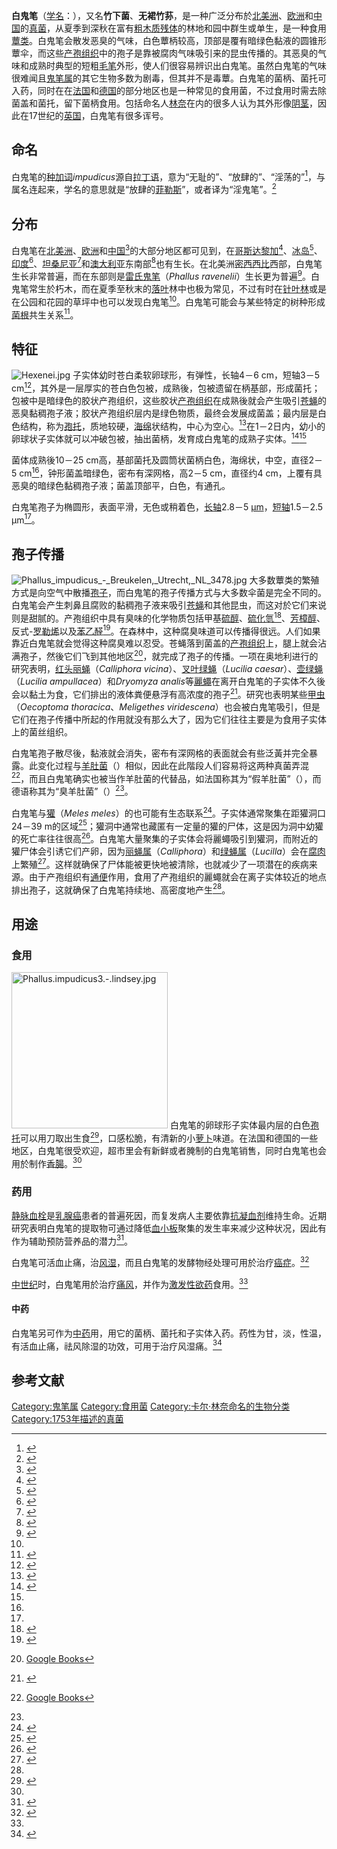 {{Speciesbox
| image = Phallus impudicus docs009 (b).jpg
| image_width = 250px
| display_parents=5
| genus =Phallus
| species =impudicus
| authority = [[卡尔·林奈|Linnaeus]], 1753
}}

'''白鬼笔'''（[[学名|学名]]：''{{lang|la|Phallus impudicus}}''），又名'''竹下菌'''、'''无裙竹荪'''，是一种广泛分布於[[北美洲|北美洲]]、[[欧洲|欧洲]]和[[中国|中国]]的[[真菌|真菌]]，从夏季到深秋在富有[[粗木质残体|粗木质残体]]的林地和园中群生或单生，是一种食用[[蕈类|蕈类]]。白鬼笔会散发恶臭的气味，白色蕈柄较高，顶部是覆有暗绿色黏液的圆锥形蕈伞，而这些[[产孢组织|产孢组织]]中的孢子是靠被腐肉气味吸引来的昆虫传播的。其恶臭的气味和成熟时典型的短粗[[毛笔|毛笔]]外形，使人们很容易辨识出白鬼笔。虽然白鬼笔的气味很难闻且[[鬼笔属|鬼笔属]]的其它生物多数为剧毒，但其并不是毒蕈。白鬼笔的菌柄、菌托可入药，同时在在[[法国|法国]]和[[德国|德国]]的部分地区也是一种常见的食用菌，不过食用时需去除菌盖和菌托，留下菌柄食用。包括命名人[[林奈|林奈]]在内的很多人认为其外形像[[菲勒斯|阴茎]]，因此在17世纪的[[英国|英国]]，白鬼笔有很多诨号。

== 命名 ==
白鬼笔的[[种加词|种加词]]''impudicus''源自[[拉丁语|拉丁语]]，意为“无耻的”、“放肆的”、“淫荡的”<ref>{{en}}{{cite book en | author = D.P. Simpson | title = Cassell's Latin Dictionary | publisher = Cassell Ltd. | date = 1979 | edition = 5 | location = London | pages = 883 | id = ISBN 0-304-52257-0}}</ref>，与属名连起来，学名的意思就是“放肆的[[菲勒斯|菲勒斯]]”，或者译为“淫鬼笔”。<ref name="GJK">{{zh}}{{cite journal zh |author=陈启武, 陈士瑜 |url=http://203.208.37.104/search?q=cache:XVsDLV79euYJ:61.154.14.238:81/customer/fjlib/fjlib_view.aspx%3Fid%3D1320777687%26kinds%3D8902127000+%E9%9B%9A%E8%8F%8C%E8%80%83&hl=zh-CN&newwindow=1&client=opera&gl=cn&st_usg=ALhdy2_862NupYE7DoFz2IusMZWUk_M7Bg&strip=1 |title=《雚菌考》 |journal=湖北农学院学报 |date=2004 |volume=24 |issue=4 |accessdate=2009-01-25 }}{{dead link|date=2018年4月 |bot=InternetArchiveBot |fix-attempted=yes }}</ref>

== 分布 ==
白鬼笔在[[北美洲|北美洲]]、[[欧洲|欧洲]]和[[中国|中国]]<ref>{{cite journal |last=Bau Y-S, Liu B. |year=1984 |title=Phalloides of China |journal=Life Sciences Advances |volume=3 |issue=1 |pages=50－55|language=en}}</ref>的大部分地区都可见到，在[[哥斯达黎加|哥斯达黎加]]<ref>{{cite journal |last=Saenz JA, Nassar M.|year=1982 |title=Mushrooms of Costa Rica - families Phallaceae and Clathraceae |journal=Revista de Biologia Tropical|volume=30 |issue=1 |pages=41－52|language=en}}</ref>、[[冰岛|冰岛]]<ref>{{cite journal |last= Hallgrimsson H, Jensson E, Kristinsson H. |year=1992 |title=Three new Gasteromycetes discovered in Iceland |journal= Natturufraedingurinn |volume=61 |issue=3－4 |pages=219－227|language=冰岛语}}</ref>、[[印度|印度]]<ref>{{cite journal |last=Khare B. |year=1976 |title=Some Gasteromycetes from Uttar Pradesh India |journal=Indian Phytopahtology |volume=29 |issue=1 |pages=34－38|language=en}}</ref>、[[坦桑尼亚|坦桑尼亚]]<ref>{{cite journal |last= Calonge FD, Harkonen M, Saarimaki T, Mwasumbi L.|year=1997 |title=Tanzanian mushrooms and their uses. 5. Some notes on the Gasteromycetes |journal=Karstenia |volume=37 |issue=1 |pages=3－10|language=en}}</ref>和[[澳大利亚|澳大利亚]]东南部<ref name="isbn0-643-06907-0">{{cite book |author=Orchard AE. |title=Fungi of Australia |publisher=Australian Biological Resources Study |location=Canberra |year=1996 |page=141 |isbn=0-643-06907-0|language=en}}</ref>也有生长。在北美洲[[密西西比|密西西比]]西部，白鬼笔生长非常普遍，而在东部则是[[雷氏鬼笔|雷氏鬼笔]]（''Phallus ravenelii''）生长更为普遍<ref name=encyc>{{en}}{{cite encyclopedia| author=C. Dickinson| coauthors=J. Lucas | year=1979 | title=Phallus impudicus | encyclopedia=The Encyclopedia of Mushrooms| publisher=Orbis Publishing| location=London}}</ref>。白鬼笔常生於朽木，而在夏季至秋末的[[落叶|落叶]]林中也极为常见，不过有时在[[针叶林|针叶林]]或是在公园和花园的草坪中也可以发现白鬼笔<ref name = "Zeitl76"/>。白鬼笔可能会与某些特定的树种形成[[菌根|菌根]]共生关系<ref>{{cite journal |last=Andersson O. |year=1989|title=The distribution and ecology of ''Phallus impudicus'' in the Nordic countries |journal=Svensk Botanisk Tidskrift |volume=83 |issue=4 |pages=219－241|language=en}}</ref>。

== 特征 ==
{{mycomorphbox
| name = Phallus impudicus
| whichGills = 
| capShape =conical
| hymeniumType=gleba
| stipeCharacter=bare
| ecologicalType=saprotrophic
| sporePrintColor=
| howEdible=edible
}}
[[File:Hexenei.jpg|thumb]]
子实体幼时苍白柔软卵球形，有弹性，长轴4－6 cm，短轴3－5 cm<ref name="isbn0-412-36970-2">{{cite book |author=Ellis JB, Ellis MB. |title=Fungi without Gills (Hymenomycetes and Gasteromycetes): an Identification Handbook |publisher=Chapman and Hall |location=London |year=1990 |page= 244|isbn=0-412-36970-2|language=en}}</ref>，其外是一层厚实的苍白色包被，成熟後，包被遗留在柄基部，形成菌托；包被中是暗绿色的胶状产孢组织，这些胶状[[产孢组织|产孢组织]]在成熟後就会产生吸引[[苍蝇|苍蝇]]的恶臭黏稠孢子液；胶状产孢组织层内是绿色物质，最终会发展成菌盖；最内层是白色结构，称为[[孢托|孢托]]，质地较硬，[[海绵|海绵]]状结构，中心为空心。<ref name = "Zeitl76">{{en}}{{cite book en|author=Linus Zeitlmayr|year=1976|title=Wild Mushrooms:An Illustrated Handbook|publisher=Garden City Press|location=Hertfordshire|isbn= 0-584-10324-7}}</ref>在1－2日内，幼小的卵球状子实体就可以冲破包被，抽出菌柄，发育成白鬼笔的成熟子实体。<ref name = "Nilper77">{{en}}{{cite book en | author=S. Nilsson | coauthors=O. Persson|title=Fungi of Northern Europe 1: Larger Fungi (Excluding Gill Fungi)|publisher=Penguin Books |year=1977| isbn=978-0140630053}}</ref><ref name="Hodder & Stoughton"/>

菌体成熟後10－25 cm高，基部菌托及圆筒状菌柄白色，海绵状，中空，直径2－5 cm<ref name="isbn0-412-36970-2"/>，钟形菌盖暗绿色，密布有深网格，高2－5 cm，直径约4 cm，上覆有具恶臭的暗绿色黏稠孢子液；菌盖顶部平，白色，有通孔。

白鬼笔孢子为椭圆形，表面平滑，无色或稍着色，[[椭圆#.E6.A6.82.E8.BF.B0|长轴]]2.8－5 [[μm|μm]]，[[椭圆#.E6.A6.82.E8.BF.B0|短轴]]1.5－2.5 μm<ref name="isbn0-89815-169-4"/>。

== 孢子传播 ==
[[File:Phallus_impudicus_-_Breukelen,_Utrecht,_NL_3478.jpg|thumb]]
大多数蕈类的繁殖方式是向空气中散播[[孢子|孢子]]，而白鬼笔的孢子传播方式与大多数伞菌是完全不同的。白鬼笔会产生刺鼻且腐败的黏稠孢子液来吸引[[苍蝇|苍蝇]]和其他昆虫，而这对於它们来说则是甜腻的。产孢组织中具有臭味的化学物质包括甲基[[硫醇|硫醇]]、[[硫化氫|硫化氫]]<ref>{{cite journal |last=List PH, Freund B.|year=1967|title=Methylmercaptane and hydrogen sulfide odorous substances of stink-morel (''Phallus impudicus'') |journal=Naturwissenschaften |volume=54 |issue=2 |page=648 |language=德语}}</ref>、[[芳樟醇|芳樟醇]]、反式-[[罗勒烯|罗勒烯]]以及[[苯乙醛|苯乙醛]]<ref>{{cite journal |last=Borgkarlson AK, Englund FO, Unelius CR. |year=1994 |title=Dimethyl oligosulphides, major volatiles released from ''Sauromatum guttatum'' and ''Phallus impudicus'' |journal=Phytochemistry |volume=35 |issue=2 |pages=321－323 |doi=10.1016/S0031-9422(00)94756-3|language=en}}</ref>。在森林中，这种腐臭味道可以传播得很远。人们如果靠近白鬼笔就会觉得这种腐臭难以忍受。苍蝇落到菌盖的[[产孢组织|产孢组织]]上，腿上就会沾满孢子，然後它们飞到其他地区<ref name="isbn0-88192-586-1">{{cite book |author=Hall IR. |title=Edible and poisonous mushrooms of the world |publisher=Timber Press |location=Portland, Or |year=2003 |page=250 |isbn=0-88192-586-1|language=en}} [http://books.google.com/books?id=yqHA_M7BVRcC&pg=PA247&dq=phallus+impudicus#PPA250,M1 Google Books]</ref>，就完成了孢子的传播。一项在奥地利进行的研究表明，[[红头丽蝇|红头丽蝇]]（''Calliphora vicina''）、[[叉叶绿蝇|叉叶绿蝇]]（''Lucilia caesar''）、[[壶绿蝇|壶绿蝇]]（''Lucilia ampullacea''）和''Dryomyza analis''等[[麗蠅|麗蠅]]在离开白鬼笔的子实体不久後会以黏土为食，它们排出的液体粪便悬浮有高浓度的孢子<ref>{{cite journal |last=Schremmer F. |year=1963 |title=Interrelations between mushrooms and insects. Observations on ''Phallus impudicus'' |journal=Oesterreichische Botanische Zeitschrift |volume=110 |issue=4 |pages=380－400 |language=德语 |doi=10.1007/BF01373675}}</ref>。研究也表明某些[[甲虫|甲虫]]（''Oecoptoma thoracica''、''Meligethes viridescena''）也会被白鬼笔吸引，但是它们在孢子传播中所起的作用就没有那么大了，因为它们往往主要是为食用子实体上的菌丝组织。

白鬼笔孢子散尽後，黏液就会消失，密布有深网格的表面就会有些泛黃并完全暴露。此变化过程与[[羊肚菌|羊肚菌]]（''{{lang|la|Morchella esculenta}}''）相似，因此在此階段人们容易将这两种真菌弄混<ref name="isbn0-89815-169-4">{{cite book |author=Arora D.|title=Mushrooms Demystified: a Comprehensive Guide to the Fleshy Fungi |publisher=Ten Speed Press |location=Berkeley, Calif |year=1986 |pages=768－769 |isbn=0-89815-169-4|language=en}} [http://books.google.com/books?id=n3rVpkZII8IC&pg=RA1-PA768&dq=phallus+impudicus&lr= Google Books]</ref>，而且白鬼笔确实也被当作羊肚菌的代替品，如法国称其为“假羊肚菌”（{{lang|fr|fausse morille}}），而德语称其为“臭羊肚菌”（{{lang|de|Stinkmorchel}}）<ref name="GJK"/>。

白鬼笔与[[獾|獾]]（''Meles meles''）的{{link-en|獾洞|sett|洞穴}}也可能有生态联系<ref>{{cite journal |last= Sleeman DP, Cronin JN, Jones P. |year=1995 |title=Initial observations on stinkhorn fungi at badgers setts |journal=Irish Naturalist's Journal |volume=26|issue= |pages=76－77|language=en}}</ref>。子实体通常聚集在距獾洞口24－39 m的区域<ref name=Sleeman1996>{{cite journal |last= Sleeman DP, Jones P, Cronin JN |year=1996|title=Investigations of an association between the stinkhorn fungus and badger setts |journal=Journal of Natural History |volume=31 |issue=6 |pages=983－992 |doi= 10.1080/00222939700770481|language=en}}</ref>；獾洞中通常也藏匿有一定量的獾的尸体，这是因为洞中幼獾的死亡率往往很高<ref name="isbn0-85661-082-8">{{cite book |author=Clark M, Neal EG, Cheeseman C, Davies J. |title=Badgers |publisher=T & AD Poyser |location=London |year=1996 |pages= |isbn=0-85661-082-8|language=en}}</ref>。白鬼笔大量聚集的子实体会将麗蠅吸引到獾洞，而附近的獾尸体会引诱它们产卵，因为[[丽蝇属|丽蝇属]]（''Calliphora''）和[[绿蝇属|绿蝇属]]（''Lucilla''）会在[[腐肉|腐肉]]上繁殖<ref>{{cite journal |last=Hancox M. |year=1991|title=The insect fauna and decomposition of badger carrion |journal=Amateur Entomology Society Bulletin |volume=50|pages=255－257|language=en}}</ref>。这样就确保了尸体能被更快地被清除，也就减少了一项潜在的疾病来源。由于产孢组织有[[泻药|通便]]作用，食用了产孢组织的麗蠅就会在离子实体较近的地点排出孢子，这就确保了白鬼笔持续地、高密度地产生<ref name=Sleeman1996/>。

== 用途 ==
=== 食用 ===
[[File:Phallus.impudicus3.-.lindsey.jpg|250px]]
白鬼笔的卵球形子实体最内层的白色[[孢托|孢托]]可以用刀取出生食<ref name="Hodder & Stoughton">{{en}}{{cite book en |author=Marcel Bon|title=The Mushrooms and Toadstools of Britain and North-western Europe|url=https://archive.org/details/mushroomstoadsto0000bonm|publisher=Hodder & Stoughton|page=[https://archive.org/details/mushroomstoadsto0000bonm/page/300 300] |location=London |year=1987| isbn=0-340-39935-X}}</ref>，口感松脆，有清新的小[[萝卜|萝卜]]味道。在法国和德国的一些地区，白鬼笔很受欢迎，超市里会有新鲜或者腌制的白鬼笔销售，同时白鬼笔也会用於制作[[香腸|香腸]]。<ref name = "Zeitl76"/>

=== 药用 ===
[[静脉血栓|静脉血栓]]是[[乳腺癌|乳腺癌]]患者的普遍死因，而复发病人主要依靠[[抗凝血剂|抗凝血剂]]维持生命。近期研究表明白鬼笔的提取物可通过降低[[血小板|血小板]]聚集的发生率来减少这种状况，因此有作为辅助预防营养品的潜力<ref>{{cite journal |last= Kuznecova G, Jegina K, Kuznecovs S, Kuznecovs I. |year=2007 |title= ''Phallus impudicus'' in thromboprophlyaxis in breast cancer patients undergoing chemotherapy and hormonal treatment|journal=The Breast |volume=16 |issue=S1 |page=S56|language=en}}</ref>。

白鬼笔可活血止痛，治[[风湿|风湿]]，而且白鬼笔的发酵物经处理可用於治疗[[癌症|癌症]]。<ref>{{zh}}{{cite web |url=http://www.foodmate.net/topic/313/87036.html |title=白鬼笔 |publisher=食品伙伴网 |date=2007-10-06 |accessdate=2009-01-24 |archive-date=2016-03-05 |archive-url=https://web.archive.org/web/20160305081858/http://www.foodmate.net/topic/313/87036.html |dead-url=no }}</ref>

[[中世纪|中世纪]]时，白鬼笔用於治疗[[痛风|痛风]]，并作为[[春药|激发性欲药]]食用。<ref name = "Zeitl76"/>

==== 中药 ====
白鬼笔另可作为[[中药|中药]]用，用它的菌柄、菌托和子实体入药。药性为甘，淡，性温，有活血止痛，祛风除湿的功效，可用于治疗风湿痛。<ref>{{zh}}{{cite web |url=http://www.zhong-yao.net/zycx/B/200802/607.html |title=白鬼笔在《中华本草》上的记载 |deadurl=yes |archiveurl=https://web.archive.org/web/20080724060346/http://www.zhong-yao.net/zycx/B/200802/607.html |archivedate=2008-07-24 }}</ref>

== 参考文献 ==
{{Reflist|2}}
{{Commons|Phallus impudicus}}
{{Taxonbar|from=Q48188}}

[[Category:鬼笔属|Category:鬼笔属]]
[[Category:食用菌|Category:食用菌]]
[[Category:卡尔·林奈命名的生物分类|Category:卡尔·林奈命名的生物分类]]
[[Category:1753年描述的真菌|Category:1753年描述的真菌]]